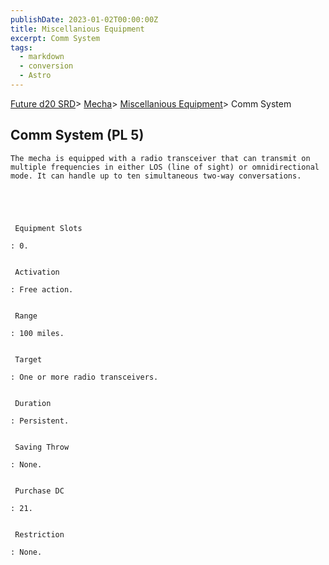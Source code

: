 ```yaml
---
publishDate: 2023-01-02T00:00:00Z
title: Miscellanious Equipment
excerpt: Comm System
tags:
  - markdown
  - conversion
  - Astro
---
```







[Future d20 SRD](/#futureD20)> [Mecha](future-d20-srd-mecha-index)> [Miscellanious Equipment](future-d20-srd-mecha-miscellanious-equipment-index)> Comm System
    




## Comm System (PL 5)
   



    The mecha is equipped with a radio transceiver that can transmit on multiple frequencies in either LOS (line of sight) or omnidirectional mode. It can handle up to ten simultaneous two-way conversations.
   




     Equipment Slots
    
    : 0.
    

     Activation
    
    : Free action.
    

     Range
    
    : 100 miles.
    

     Target
    
    : One or more radio transceivers.
    

     Duration
    
    : Persistent.
    

     Saving Throw
    
    : None.
    

     Purchase DC
    
    : 21.
    

     Restriction
    
    : None.
   





